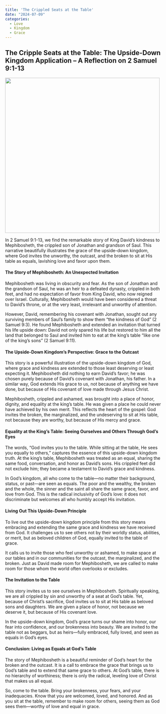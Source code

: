 ```yaml
---
title: 'The Crippled Seats at the Table'
date: "2024-07-09"
categories:
  - Love
  - Kingdom
  - Grace
---
```


## The Cripple Seats at the Table: The Upside-Down Kingdom Application – A Reflection on 2 Samuel 9:1-13

![](mephibosheth.webp){fig-align="center" heigh="524" width="500"}

In 2 Samuel 9:1-13, we find the remarkable story of King David’s kindness to Mephibosheth, the crippled son of Jonathan and grandson of Saul. This narrative beautifully illustrates the grace of the upside-down kingdom, where God invites the unworthy, the outcast, and the broken to sit at His table as equals, lavishing love and favor upon them.

#### The Story of Mephibosheth: An Unexpected Invitation

Mephibosheth was living in obscurity and fear. As the son of Jonathan and the grandson of Saul, he was an heir to a defeated dynasty, crippled in both feet, and had no expectation of favor from King David, who now reigned over Israel. Culturally, Mephibosheth would have been considered a threat to David’s throne, or at the very least, irrelevant and unworthy of attention.

However, David, remembering his covenant with Jonathan, sought out any surviving members of Saul’s family to show them “the kindness of God” (2 Samuel 9:3). He found Mephibosheth and extended an invitation that turned his life upside down: David not only spared his life but restored to him all the land that belonged to Saul and invited him to eat at the king’s table “like one of the king’s sons” (2 Samuel 9:11).

#### The Upside-Down Kingdom’s Perspective: Grace to the Outcast

This story is a powerful illustration of the upside-down kingdom of God, where grace and kindness are extended to those least deserving or least expecting it. Mephibosheth did nothing to earn David’s favor; he was chosen purely because of David’s covenant with Jonathan, his father. In a similar way, God extends His grace to us, not because of anything we have done, but because of His covenant of love made through Jesus Christ.

Mephibosheth, crippled and ashamed, was brought into a place of honor, dignity, and equality at the king’s table. He was given a place he could never have achieved by his own merit. This reflects the heart of the gospel: God invites the broken, the marginalized, and the undeserving to sit at His table, not because they are worthy, but because of His mercy and grace.

#### Equality at the King's Table: Seeing Ourselves and Others Through God’s Eyes

The words, “God invites you to the table. While sitting at the table, He sees you equally to others,” captures the essence of this upside-down kingdom truth. At the king’s table, Mephibosheth was treated as an equal, sharing the same food, conversation, and honor as David’s sons. His crippled feet did not exclude him; they became a testament to David’s grace and kindness.

In God’s kingdom, all who come to the table—no matter their background, status, or past—are seen as equals. The poor and the wealthy, the broken and the whole, the sinner and the saint all share the same grace, favor, and love from God. This is the radical inclusivity of God’s love: it does not discriminate but welcomes all who humbly accept His invitation.

#### Living Out This Upside-Down Principle

To live out the upside-down kingdom principle from this story means embracing and extending the same grace and kindness we have received from God. It challenges us to see others not by their worldly status, abilities, or merit, but as beloved children of God, equally invited to the table of grace.

It calls us to invite those who feel unworthy or ashamed, to make space at our tables and in our communities for the outcast, the marginalized, and the broken. Just as David made room for Mephibosheth, we are called to make room for those whom the world often overlooks or excludes.

#### The Invitation to the Table

This story invites us to see ourselves in Mephibosheth. Spiritually speaking, we are all crippled by sin and unworthy of a seat at God’s table. Yet, because of Christ’s sacrifice, God invites us to sit at His table as beloved sons and daughters. We are given a place of honor, not because we deserve it, but because of His covenant love.

In the upside-down kingdom, God’s grace turns our shame into honor, our fear into confidence, and our brokenness into beauty. We are invited to the table not as beggars, but as heirs—fully embraced, fully loved, and seen as equals in God’s eyes.

#### Conclusion: Living as Equals at God’s Table

The story of Mephibosheth is a beautiful reminder of God’s heart for the broken and the outcast. It is a call to embrace the grace that brings us to God’s table and to extend that same grace to others. At God’s table, there is no hierarchy of worthiness; there is only the radical, leveling love of Christ that makes us all equal.

So, come to the table. Bring your brokenness, your fears, and your inadequacies. Know that you are welcomed, loved, and honored. And as you sit at the table, remember to make room for others, seeing them as God sees them—worthy of love and equal in grace.
